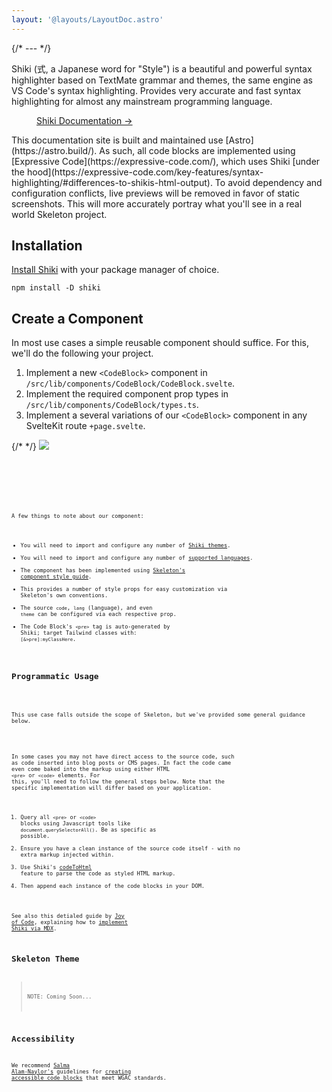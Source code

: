```yaml
---
layout: '@layouts/LayoutDoc.astro'
---
```




{/* --- */}

<p class="type-scale-5">Shiki (式, a Japanese word for "Style") is a beautiful and powerful syntax highlighter based on TextMate grammar and themes, the same engine as VS Code's syntax highlighting. Provides very accurate and fast syntax highlighting for almost any mainstream programming language.</p>

<figure class="card-filled-enhanced flex justify-center gap-4 p-8">
	<a href="https://shiki.style/" target="_blank" class="btn preset-filled">
		Shiki Documentation &rarr;
	</a>
</figure>

<div class="card preset-outlined-warning-500 p-8 space-y-8">
	<p>This documentation site is built and maintained use [Astro](https://astro.build/). As such, all code blocks are implemented using [Expressive Code](https://expressive-code.com/), which uses Shiki [under the hood](https://expressive-code.com/key-features/syntax-highlighting/#differences-to-shikis-html-output). To avoid dependency and configuration conflicts, live previews will be removed in favor of static screenshots. This will more accurately portray what you'll see in a real world Skeleton project.</p>
</div>

## Installation

[Install Shiki](https://shiki.style/guide/install) with your package manager of choice.

```console
npm install -D shiki
```

## Create a Component

In most use cases a simple reusable component should suffice. For this, we'll do the following your project.

1. Implement a new `<CodeBlock>` component in `/src/lib/components/CodeBlock/CodeBlock.svelte`.
2. Implement the required component prop types in `/src/lib/components/CodeBlock/types.ts`.
3. Implement a several variations of our `<CodeBlock>` component in any SvelteKit route `+page.svelte`.

<Preview client:load>
	<Fragment slot="preview">
		{/* <ExamplePopover client:load /> */}
		<img src="https://i.imgur.com/Dw4ctwQ.png" class="w-full" />
	</Fragment>
	<Fragment slot="code">
		<div class="space-y-4">
			<Code code={SvelteComponentRaw} lang="svelte" title="CodeBlock.svelte" />
			<Code code={SvelteTypeRaw} lang="ts" title="types.ts" />
			<Code code={SveltePageRaw} lang="svelte" title="+page.svelte" />
		</div>
	</Fragment>
</Preview>

A few things to note about our component:

- You will need to import and configure any number of [Shiki themes](https://shiki.style/themes).
- You will need to import and configure any number of [supported languages](https://shiki.style/languages).
- The component has been implemented using [Skeleton's component style guide](http://localhost:4321/docs/resources/contribute/components).
- This provides a number of style props for easy customization via Skeleton's own conventions.
- The source `code`, `lang` (language), and even `theme` can be configured via each respective prop.
- The Code Block's `<pre>` tag is auto-generated by Shiki; target Tailwind classes with: `[&>pre]:myClassHere`.

## Programmatic Usage

<div class="card preset-outlined-warning-500 p-8 space-y-8">
	<p>This use case falls outside the scope of Skeleton, but we've provided some general guidance below.</p>
</div>

In some cases you may not have direct access to the source code, such as code inserted into blog posts or CMS pages. In fact the code came even come baked into the markup using either HTML `<pre>` or `<code>` elements. For this, you'll need to follow the general steps below. Note that the specific implementation will differ based on your application.

1. Query all `<pre>` or `<code>` blocks using Javascript tools like `document.querySelectorAll()`. Be as specific as possible.
2. Ensure you have a clean instance of the source code itself - with no extra markup injected within.
3. Use Shiki's [codeToHtml](https://shiki.style/guide/install#shorthands) feature to parse the code as styled HTML markup.
4. Then append each instance of the code blocks in your DOM.

See also this detialed guide by [Joy of Code](https://joyofcode.xyz/), explaining how to [implement Shiki via MDX](https://joyofcode.xyz/sveltekit-markdown-blog#using-components-inside-markdown).

## Skeleton Theme

> NOTE: Coming Soon...

## Accessibility

We recommend [Salma Alam-Naylor's](https://whitep4nth3r.com/about/) guidelines for [creating accessible code blocks](https://whitep4nth3r.com/blog/how-to-make-your-code-blocks-accessible-on-your-website/) that meet WGAC standards.
